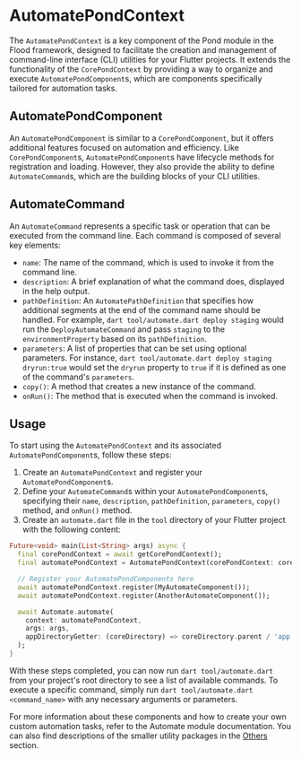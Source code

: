 # AutomatePondContext

The `AutomatePondContext` is a key component of the Pond module in the Flood framework, designed to facilitate the creation and management of command-line interface (CLI) utilities for your Flutter projects. It extends the functionality of the `CorePondContext` by providing a way to organize and execute `AutomatePondComponent`s, which are components specifically tailored for automation tasks.

## AutomatePondComponent

An `AutomatePondComponent` is similar to a `CorePondComponent`, but it offers additional features focused on automation and efficiency. Like `CorePondComponent`s, `AutomatePondComponent`s have lifecycle methods for registration and loading. However, they also provide the ability to define `AutomateCommand`s, which are the building blocks of your CLI utilities.

## AutomateCommand

An `AutomateCommand` represents a specific task or operation that can be executed from the command line. Each command is composed of several key elements:

-   `name`: The name of the command, which is used to invoke it from the command line.
-   `description`: A brief explanation of what the command does, displayed in the help output.
-   `pathDefinition`: An `AutomatePathDefinition` that specifies how additional segments at the end of the command name should be handled. For example, `dart tool/automate.dart deploy staging` would run the `DeployAutomateCommand` and pass `staging` to the `environmentProperty` based on its `pathDefinition`.
-   `parameters`: A list of properties that can be set using optional parameters. For instance, `dart tool/automate.dart deploy staging dryrun:true` would set the `dryrun` property to `true` if it is defined as one of the command's `parameters`.
-   `copy()`: A method that creates a new instance of the command.
-   `onRun()`: The method that is executed when the command is invoked.

## Usage

To start using the `AutomatePondContext` and its associated `AutomatePondComponent`s, follow these steps:

1. Create an `AutomatePondContext` and register your `AutomatePondComponent`s.
2. Define your `AutomateCommand`s within your `AutomatePondComponent`s, specifying their `name`, `description`, `pathDefinition`, `parameters`, `copy()` method, and `onRun()` method.
3. Create an `automate.dart` file in the `tool` directory of your Flutter project with the following content:

```dart filename="automate.dart"
Future<void> main(List<String> args) async {
  final corePondContext = await getCorePondContext();
  final automatePondContext = AutomatePondContext(corePondContext: corePondContext);

  // Register your AutomatePondComponents here
  await automatePondContext.register(MyAutomateComponent());
  await automatePondContext.register(AnotherAutomateComponent());

  await Automate.automate(
    context: automatePondContext,
    args: args,
    appDirectoryGetter: (coreDirectory) => coreDirectory.parent / 'app',
  );
}
```

With these steps completed, you can now run `dart tool/automate.dart` from your project's root directory to see a list of available commands. To execute a specific command, simply run `dart tool/automate.dart <command_name>` with any necessary arguments or parameters.

For more information about these components and how to create your own custom automation tasks, refer to the Automate module documentation. You can also find descriptions of the smaller utility packages in the [Others](/other) section.
